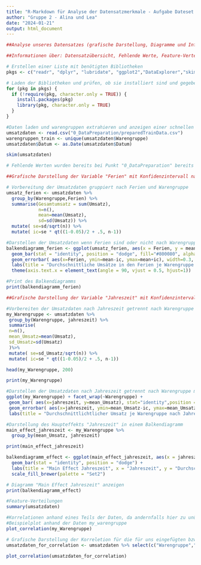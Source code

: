```yaml
---
title: "R-Markdown für Analyse der Datensatzmerkmale - Aufgabe Dateset Characterisristics"
author: "Gruppe 2 - Alina und Lea"
date: "2024-01-21"
output: html_document
---
```


```r
##Analyse unseres Datensatzes (grafische Darstellung, Diagramme und Informationstabellen um Hauptmerkmale des Datensatzes zusammenzufassen)

##Informationen über: Datensatzübersicht, Fehlende Werte, Feature-Verteilungen, Korrelationen
```

```r
# Erstellen einer Liste mit benötigten Bibliotheken
pkgs <- c("readr", "dplyr", "lubridate", "ggplot2","DataExplorer","skimr")

# Laden der Bibliotheken und prüfen, ob sie installiert sind und gegebendenfalls installieren
for (pkg in pkgs) {
  if (!require(pkg, character.only = TRUE)) {
    install.packages(pkg)
    library(pkg, character.only = TRUE)
  }
}
```

```r
#Daten laden und warengruppen extrahieren und anzeigen einer schnellen Datenübersicht der eingelesenen Daten mit skim
umsatzdaten <- read.csv("0_DataPreparation/preparedTrainData.csv")
warengruppen_train <- unique(umsatzdaten$Warengruppe)
umsatzdaten$Datum <- as.Date(umsatzdaten$Datum)

skim(umsatzdaten)

```

```r
# Fehlende Werten wurden bereits bei Punkt "0_DataPreparation" bereits durch andere Werte ersetzt, wodurch jetzt hier keine fehlenden Werte mehr ersetzt werden müssen. Dies wurde mit der VIM Funktion bereit im Preperation Skript grafisch geprüft. Und hier konnte man auch anhand der skim-Übersicht gut sehen, dass keine fehlenden Werte mehr im Datensatz vorhanden sind.
```

```r
##Grafische Darstellung der Variable "Ferien" mit Konfidenzintervall nach Warengruppe

# Vorbereitung der Umsatzdaten gruppiert nach Ferien und Warengruppe
umsatz_ferien <- umsatzdaten %>%
  group_by(Warengruppe,Ferien) %>%
  summarise(Gesamtumsatz = sum(Umsatz),
            n=n(), 
            mean=mean(Umsatz),
            sd=sd(Umsatz)) %>%
  mutate( se=sd/sqrt(n)) %>%
  mutate( ic=se * qt((1-0.05)/2 + .5, n-1))

#Darstellen der Umsatzdaten wenn Ferien sind oder nicht nach Warengruppe mit Konfidenzintervall
balkendiagramm_ferien <- ggplot(umsatz_ferien, aes(x = Ferien, y = mean)) + facet_wrap(~Warengruppe)+
  geom_bar(stat = "identity", position = "dodge", fill="#800080", alpha=0.7)+
  geom_errorbar( aes(x=Ferien, ymin=mean-ic, ymax=mean+ic), width=0.3, colour="orange", alpha=0.9, linewidth=1.0)+
  labs(title = "Durchschnittliche Umsätze in den Ferien je Warengruppe mit Konfidenzintervall", x = "Ferien", y = "Durchschnittlicher Umsatz")+
  theme(axis.text.x = element_text(angle = 90, vjust = 0.5, hjust=1))

#Print des Balkendiagramms
print(balkendiagramm_ferien)

```

```r
##Grafische Darstellung der Variable "Jahreszeit" mit Konfidenzintervall nach Warengruppe

#Vorbereiten der Umsatzdaten nach Jahreszeit getrennt nach Warengruppe
my_Warengruppe <- umsatzdaten %>%
 group_by(Warengruppe, jahreszeit) %>%
 summarise(
 n=n(),
 mean_Umsatz=mean(Umsatz),
 sd_Umsatz=sd(Umsatz)
 )%>%
 mutate( se=sd_Umsatz/sqrt(n)) %>%
 mutate( ic=se * qt((1-0.05)/2 + .5, n-1)) 

head(my_Warengruppe, 200)

print(my_Warengruppe)

#Darstellen der Umsatzdaten nach Jahreszeit getrennt nach Warengruppe mit Konfidenzintervall 
ggplot(my_Warengruppe) + facet_wrap(~Warengruppe) +
 geom_bar( aes(x=jahreszeit, y=mean_Umsatz), stat="identity",position = "dodge", fill="#800080", alpha=0.7) +
 geom_errorbar( aes(x=jahreszeit, ymin=mean_Umsatz-ic, ymax=mean_Umsatz+ic), width=0.3, colour="orange", alpha=0.9, linewidth=1.0) +
 labs(title = "Durchschnittlichtlicher Umsatz je Warengruppe nach Jahrenzeit mit Konfidenzintervall", x = "Jahreszeit", y = "Durchschnittlicher Umsatz", fill="Jahreszeit")  + theme(axis.text.x = element_text(angle = 90, hjust = 1))
```

```r
#Darstellung des Haupteffekts "Jahreszeit" in einem Balkendiagramm
main_effect_jahreszeit <- my_Warengruppe %>%
  group_by(mean_Umsatz, jahreszeit)

print(main_effect_jahreszeit)

balkendiagramm_effect <- ggplot(main_effect_jahreszeit, aes(x = jahreszeit, y = mean_Umsatz, fill = jahreszeit)) +
  geom_bar(stat = "identity", position = "dodge") +
  labs(title = "Main Effect Jahreszeit", x = "Jahreszeit", y = "Durchschnittlicher Umsatz", fill="Jahreszeit") +
  scale_fill_brewer(palette = "Set2")

# Diagramm "Main Effect Jahreszeit" anzeigen
print(balkendiagramm_effect)

```

```r
#Feature-Verteilungen
summary(umsatzdaten)

```

```r
#Korrelationen anhand eines Teils der Daten, da andernfalls hier zu unübersichtlich 
#Beispielplot anhand der Daten my_warengruppe
plot_correlation(my_Warengruppe)

# Grafische Darstellung der Korreletion für die für uns eingefügten bzw. als relevant aus dem Trainingsdatensatz erachteten Variablen - bei noch mehr Variablen wäre es zu unübersichtlich 
umsatzdaten_for_correlation <- umsatzdaten %>% select(c("Warengruppe","Umsatz","Bewoelkung","wochentag","jahreszeit","Temperatur","KielerWoche","Feiertag","Ferien"))

plot_correlation(umsatzdaten_for_correlation)

```

